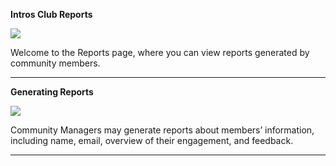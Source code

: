 **Intros Club Reports**

![](/images/reports-1.png)

Welcome to the Reports page, where you can view reports generated by community members.

---

**Generating Reports**

![](/images/reports-2.png)

Community Managers may generate reports about members’ information, including name, email, overview of their engagement, and feedback.

---
